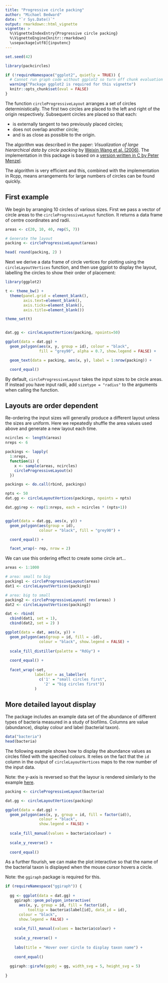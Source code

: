 ```yaml
--- 
title: "Progressive circle packing" 
author: "Michael Bedward" 
date: "`r Sys.Date()`" 
output: rmarkdown::html_vignette 
vignette: > 
  %\VignetteIndexEntry{Progressive circle packing}
  %\VignetteEngine{knitr::rmarkdown} 
  \usepackage[utf8]{inputenc}
---
```


```r

set.seed(42)

library(packcircles) 

if (!requireNamespace("ggplot2", quietly = TRUE)) {
  # Cannot run graph code without ggplot2 so turn off chunk evaluation
  warning("Package ggplot2 is required for this vignette")
  knitr::opts_chunk$set(eval = FALSE)
}

```

The function `circleProgressiveLayout` arranges a set of circles
deterministically. The first two circles are placed to the left and right of the
origin respectively. Subsequent circles are placed so that each:

  * is externally tangent to two previously placed circles; 
  * does not overlap another circle; 
  * and is as close as possible to the origin.

The algorithm was described in the paper: *Visualization of large hierarchical
data by circle packing* by [Weixin Wang et al. (2006)](https://doi.org/10.1145/1124772.1124851).
The implementation in this package is based on a [version written in C by Peter 
Menzel](https://github.com/pmenzel/packCircles).

The algorithm is very efficient and this, combined with the implementation in Rcpp, means arrangements for large numbers of circles can be found quickly.


## First example

We begin by arranging 10 circles of various sizes. First we pass a
vector of circle areas to the `circleProgressiveLayout` function. It returns a 
data frame of centre coordinates and radii.

```r

areas <- c(20, 10, 40, rep(5, 7))

# Generate the layout 
packing <- circleProgressiveLayout(areas) 

head( round(packing, 2) )

```

Next we derive a data frame of circle vertices for plotting using the 
`circleLayoutVertices` function, and then use ggplot to display the layout, labelling 
the circles to show their order of placement:

```r

library(ggplot2)

t <- theme_bw() + 
  theme(panel.grid = element_blank(), 
        axis.text=element_blank(),
        axis.ticks=element_blank(), 
        axis.title=element_blank())

theme_set(t)


dat.gg <- circleLayoutVertices(packing, npoints=50)

ggplot(data = dat.gg) + 
  geom_polygon(aes(x, y, group = id), colour = "black", 
               fill = "grey90", alpha = 0.7, show.legend = FALSE) +

  geom_text(data = packing, aes(x, y), label = 1:nrow(packing)) +

  coord_equal()

```

By default, `circleProgressiveLayout` takes the input sizes to be circle areas. 
If instead you have input radii, add `sizetype = "radius"` to the arguments when calling the 
function.


## Layouts are order dependent

Re-ordering the input sizes will generally produce a different layout unless the sizes are uniform. Here we repeatedly shuffle the area values used above and generate a new layout each time.

```r

ncircles <- length(areas) 
nreps <- 6

packings <- lapply(
  1:nreps, 
  function(i) { 
    x <- sample(areas, ncircles) 
    circleProgressiveLayout(x) 
  })

packings <- do.call(rbind, packings)

npts <- 50 
dat.gg <- circleLayoutVertices(packings, npoints = npts) 

dat.gg$rep <- rep(1:nreps, each = ncircles * (npts+1))


ggplot(data = dat.gg, aes(x, y)) + 
  geom_polygon(aes(group = id), 
               colour = "black", fill = "grey90") +

  coord_equal() +

  facet_wrap(~ rep, nrow = 2)

```


We can use this ordering effect to create some circle art...


```r

areas <- 1:1000

# area: small to big
packing1 <- circleProgressiveLayout(areas)
dat1 <- circleLayoutVertices(packing1)

# area: big to small
packing2 <- circleProgressiveLayout( rev(areas) ) 
dat2 <- circleLayoutVertices(packing2)

dat <- rbind( 
  cbind(dat1, set = 1), 
  cbind(dat2, set = 2) )

ggplot(data = dat, aes(x, y)) + 
  geom_polygon(aes(group = id, fill = -id), 
               colour = "black", show.legend = FALSE) +
  
  scale_fill_distiller(palette = "RdGy") +
  
  coord_equal() +
  
  facet_wrap(~set, 
             labeller = as_labeller(
               c('1' = "small circles first", 
                 '2' = "big circles first"))
             )

```


## More detailed layout display

The package includes an example data set of the abundance of different types of bacteria measured in a study of biofilms. Columns are value (abundance), display colour and label (bacterial taxon).

```r

data("bacteria")
head(bacteria)

```

The following example shows how to display the abundance values as circles filled with the specified colours. It relies on the fact that the `id` column in the output of `circleLayoutVertices` maps to the row number of the input data.

Note: the y-axis is reversed so that the layour is rendered similarly to the example [here](https://github.com/pmenzel/packCircles).

```r

packing <- circleProgressiveLayout(bacteria)

dat.gg <- circleLayoutVertices(packing)

ggplot(data = dat.gg) +
  geom_polygon(aes(x, y, group = id, fill = factor(id)), 
               colour = "black",
               show.legend = FALSE) +
  
  scale_fill_manual(values = bacteria$colour) +
  
  scale_y_reverse() +
  
  coord_equal()

```


As a further flourish, we can make the plot interactive so that the name of the bacterial taxon is displayed when the mouse cursor hovers a circle. 

Note: the `ggiraph` package is required for this.

```r

if (requireNamespace("ggiraph")) {
  
  gg <- ggplot(data = dat.gg) +
    ggiraph::geom_polygon_interactive(
      aes(x, y, group = id, fill = factor(id),
          tooltip = bacteria$label[id], data_id = id), 
      colour = "black",
      show.legend = FALSE) +
    
    scale_fill_manual(values = bacteria$colour) +
    
    scale_y_reverse() +
    
    labs(title = "Hover over circle to display taxon name") +
    
    coord_equal()
  
  ggiraph::girafe(ggobj = gg, width_svg = 5, height_svg = 5)
  
}

```

